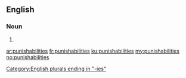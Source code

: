 ==English==

===Noun===
{{head|en|noun plural form}}

# {{plural of|punishability|lang=en}}

[[Category:English plurals ending in "-ies"]]

[[ar:punishabilities]]
[[fr:punishabilities]]
[[ku:punishabilities]]
[[my:punishabilities]]
[[no:punishabilities]]